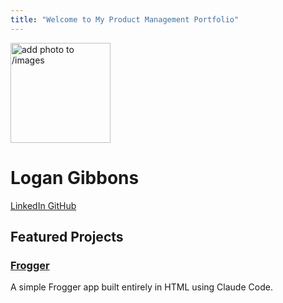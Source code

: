 ```yaml
---
title: "Welcome to My Product Management Portfolio"
---
```


::: {.hero-banner .text-center}

<img src="images/profile.jpeg" alt="add photo to /images" class="rounded-circle mb-3" width="160">

<h1>Logan Gibbons</h1>

<a href="https://www.linkedin.com/in/logangibbons/" class="btn btn-outline-primary btn-sm" target="_blank">
  <i class="fab fa-linkedin"></i> LinkedIn
</a>
<a href="https://github.com/LoganGrant1999" class="btn btn-outline-primary btn-sm" target="_blank">
  <i class="fab fa-github"></i> GitHub
</a>

:::

## Featured Projects

::: {.g-col-12 .g-col-md-6 .card}

### [Frogger](projects/project-1.qmd)
A simple Frogger app built entirely in HTML using Claude Code. 

:::

